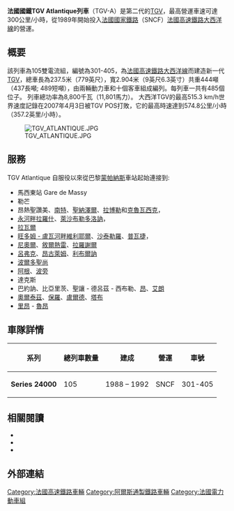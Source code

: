{{鐵路車輛
|車輛名稱=TGV Atlantique
|公司色=#B6B1AF
|圖像=TGVA n°341 au PN 401 bis à La Baule par Cramos.JPG
|圖像說明 = 火車編號341於拉博勒站附近。
|類型=[[交直流電車|交直流電車]]
|原產國={{FRA}}
|製造商=[[阿尔斯通公司|阿尔斯通公司]]
|製造年份= 1988年–1992年
|投入服務日期= 1992年 -
|翻新=從2005-2010年 
|開始停用=2015年
|用戶=[[法國國家鐵路|法國國家鐵路]]
|產量=105列+ 1列儲備機車
|營運最高速度= {{convert|300|km/h|mph|0|abbr=on}}
|全長= {{convert|237.5|mm|ftin|0|abbr=on}} 
|編組=12節車卡 (2 動力車, 10客卡)
|容量=485, 翻新后 459
|電化方式= 交流 25 kV 50 Hz <br> 直流1500 V [[高架電纜|架空電纜]]取電
|編組輸出= ''AC:'' {{convert|8,800|kW|hp|-1|abbr=on}}<br>''DC:'' {{convert|3,380|kW|hp|-1|abbr=on}}
}}

'''法國國鐵TGV Atlantique列車'''（TGV-A）是第二代的[[TGV|TGV]]，最高營運車速可達300公里/小時，從1989年開始投入[[法國國家鐵路|法國國家鐵路]]（SNCF）[[法國高速鐵路大西洋線|法國高速鐵路大西洋線]]的營運。

==概要==
該列車為105雙電流組，編號為301-405，為[[法國高速鐵路大西洋線|法國高速鐵路大西洋線]]而建造新一代[[TGV|TGV]]，總車長為237.5米（779英尺），寬2.904米（9英尺6.3英寸）共重444噸（437長噸; 489短噸），由兩輛動力車和十個客車組成編列。每列車一共有485個位子。 列車總功率為8,800千瓦（11,801馬力）。 大西洋TGV的最高515.3 km/h世界速度記錄在2007年4月3日被TGV POS打敗，它的最高時速達到574.8公里/小時（357.2英里/小時）。

[[File:TGV_ATLANTIQUE.JPG|thumb]]

==服務==
TGV Atlantique 自服役以來從巴黎[[蒙帕納斯|蒙帕納斯]]車站起始連接到:
* 馬西東站 Gare de Massy
* 勒芒
* 昂熱聖讚美、[[南特|南特]]、[[聖納澤爾|聖納澤爾]]、[[拉博勒|拉博勒]]和[[克魯瓦西克|克魯瓦西克]]，
* [[永河畔拉羅什|永河畔拉羅什]]、[[萊沙布勒多洛訥|萊沙布勒多洛訥]]，
* [[拉瓦爾|拉瓦爾]]
* [[旺多姆_-_盧瓦河畔維利耶爾|旺多姆 - 盧瓦河畔維利耶爾]]、[[沙泰勒羅|沙泰勒羅]]、[[普瓦捷|普瓦捷]]，
* [[尼奧爾|尼奧爾]]、[[敘爾熱雷|敘爾熱雷]]、[[拉羅謝爾|拉羅謝爾]]
* [[呂弗克|呂弗克]]、[[昂古萊姆|昂古萊姆]]、[[利布爾訥|利布爾訥]]
* [[波爾多聖讓車站|波爾多聖尚]]
* [[阿根|阿根]]、[[波旁|波旁]]
* 達克斯
* 巴約訥、比亞里茨、聖讓 - 德呂茲 - 西布勒、[[火車站昂|昂]]、[[艾朗|艾朗]]
* [[奧爾泰茲|奧爾泰茲]]、[[保羅|保羅]]、[[盧爾德|盧爾德]]、[[塔布|塔布]]
* [[里昂|里昂]] - [[魯昂|魯昂]]

==車隊詳情==
{| class="wikitable"
|-
!系列
!總列車數量
!建成
!營運
!車號
|-
|'''Series 24000'''
|105
|1988 – 1992
|SNCF
|301-405
|}

==相關閱讀==
*{{cite magazine|title=SNCF receives first Atlantique TGV train set|first=Jean Pierre|last=Du Bois|page=9|issue=81|date=June 1988|magazine=[[RAIL_(magazine)|RAIL]]|publisher=EMAP National Publications|issn=0953-4563|oclc=49953699}}
*{{cite magazine|title=TGV Atlantique|first=Brian|last=Perren|pages=35-42|issue=105|date=21 September – 4 October 1989|magazine=[[RAIL_(magazine)|RAIL]]|publisher=EMAP National Publications|issn=0953-4563|oclc=49953699}}
*{{cite magazine|title=300 mph! Preparing for the 21st century|first=Brian|last=Perren|pages=40-43|issue=115|date=8–21 February 1990|magazine=[[RAIL_(magazine)|RAIL]]|publisher=EMAP National Publications|issn=0953-4563|oclc=49953699}}

==外部連結==
{{TGV}}
[[Category:法國高速鐵路車輛|Category:法國高速鐵路車輛]]
[[Category:阿爾斯通製鐵路車輛|Category:阿爾斯通製鐵路車輛]]
[[Category:法國電力動車組|Category:法國電力動車組]]